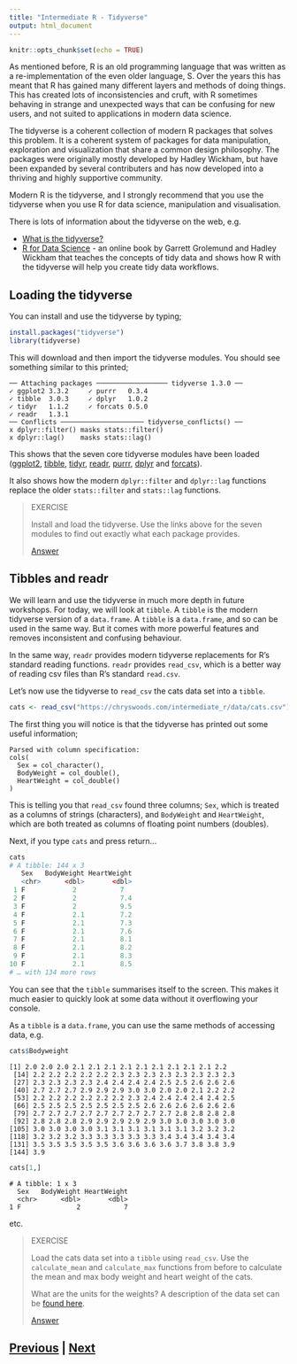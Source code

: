 ```yaml
---
title: "Intermediate R - Tidyverse"
output: html_document
---
```


```r
knitr::opts_chunk$set(echo = TRUE)
```

As mentioned before, R is an old programming language that was written
as a re-implementation of the even older language, S. Over the years
this has meant that R has gained many different layers and methods
of doing things. This has created lots of inconsistencies and cruft, 
with R sometimes behaving in strange and unexpected ways that can be 
confusing for new users, and not suited to applications in 
modern data science.

The tidyverse is a coherent collection of modern R packages that
solves this problem. It is a coherent system of packages for data manipulation, 
exploration and visualization that share a common design philosophy.
The packages were originally mostly developed by Hadley Wickham,
but have been expanded by several contributers and has now developed
into a thriving and highly supportive community.

Modern R is the tidyverse, and I strongly recommend that you use
the tidyverse when you use R for data science, manipulation and
visualisation.

There is lots of information about the tidyverse on the web, e.g.

* [What is the tidyverse?](https://rviews.rstudio.com/2017/06/08/what-is-the-tidyverse/)
* [R for Data Science](https://r4ds.had.co.nz) - an online book by 
Garrett Grolemund and Hadley Wickham that teaches the concepts of 
tidy data and shows how R with the tidyverse will help you create
tidy data workflows.

## Loading the tidyverse

You can install and use the tidyverse by typing;

```R
install.packages("tidyverse")
library(tidyverse)
```

This will download and then import the tidyverse modules. You should
see something similar to this printed;

```
── Attaching packages ────────────────── tidyverse 1.3.0 ──
✓ ggplot2 3.3.2     ✓ purrr   0.3.4
✓ tibble  3.0.3     ✓ dplyr   1.0.2
✓ tidyr   1.1.2     ✓ forcats 0.5.0
✓ readr   1.3.1     
── Conflicts ───────────────────── tidyverse_conflicts() ──
x dplyr::filter() masks stats::filter()
x dplyr::lag()    masks stats::lag()
```

This shows that the seven core tidyverse modules have been loaded
([ggplot2](https://ggplot2-book.org), [tibble](https://tibble.tidyverse.org),
[tidyr](https://tidyr.tidyverse.org), [readr](https://readr.tidyverse.org),
[purrr](https://purrr.tidyverse.org), [dplyr](https://dplyr.tidyverse.org)
and [forcats](https://forcats.tidyverse.org)).

It also shows how the modern `dplyr::filter` and `dplyr::lag`
functions replace the older `stats::filter` and 
`stats::lag` functions.

> EXERCISE
>
> Install and load the tidyverse. Use the links above for the seven
> modules to find out exactly what each package provides.
>
> [Answer](tidyverse_answer01.html)

## Tibbles and readr

We will learn and use the tidyverse in much more depth in future 
workshops. For today, we will look at `tibble`. A `tibble` is the
modern tidyverse version of a `data.frame`. A `tibble` is a `data.frame`,
and so can be used in the same way. But it comes with more powerful
features and removes inconsistent and confusing behaviour.

In the same way, `readr` provides modern tidyverse replacements 
for R's standard reading functions. `readr` provides `read_csv`,
which is a better way of reading csv files than R's standard
`read.csv`.

Let's now use the tidyverse to `read_csv` the cats data set
into a `tibble`.

```R
cats <- read_csv("https://chryswoods.com/intermediate_r/data/cats.csv")
```

The first thing you will notice is that the tidyverse has printed
out some useful information;

```
Parsed with column specification:
cols(
  Sex = col_character(),
  BodyWeight = col_double(),
  HeartWeight = col_double()
)
```

This is telling you that `read_csv` found three columns; `Sex`, which 
is treated as a columns of strings (characters), and 
`BodyWeight` and `HeartWeight`, which are both treated as columns
of floating point numbers (doubles).

Next, if you type `cats` and press return...

```R
cats
# A tibble: 144 x 3
   Sex   BodyWeight HeartWeight
   <chr>      <dbl>       <dbl>
 1 F            2           7  
 2 F            2           7.4
 3 F            2           9.5
 4 F            2.1         7.2
 5 F            2.1         7.3
 6 F            2.1         7.6
 7 F            2.1         8.1
 8 F            2.1         8.2
 9 F            2.1         8.3
10 F            2.1         8.5
# … with 134 more rows
```

You can see that the `tibble` summarises itself to the screen. 
This makes it much easier to quickly look at some data without 
it overflowing your console.

As a `tibble` is a `data.frame`, you can use the same methods
of accessing data, e.g.

```R
cats$Bodyweight
```

```
[1] 2.0 2.0 2.0 2.1 2.1 2.1 2.1 2.1 2.1 2.1 2.1 2.1 2.2
 [14] 2.2 2.2 2.2 2.2 2.2 2.3 2.3 2.3 2.3 2.3 2.3 2.3 2.3
 [27] 2.3 2.3 2.3 2.3 2.4 2.4 2.4 2.4 2.5 2.5 2.6 2.6 2.6
 [40] 2.7 2.7 2.7 2.9 2.9 2.9 3.0 3.0 2.0 2.0 2.1 2.2 2.2
 [53] 2.2 2.2 2.2 2.2 2.2 2.2 2.3 2.4 2.4 2.4 2.4 2.4 2.5
 [66] 2.5 2.5 2.5 2.5 2.5 2.5 2.5 2.6 2.6 2.6 2.6 2.6 2.6
 [79] 2.7 2.7 2.7 2.7 2.7 2.7 2.7 2.7 2.7 2.8 2.8 2.8 2.8
 [92] 2.8 2.8 2.8 2.9 2.9 2.9 2.9 2.9 3.0 3.0 3.0 3.0 3.0
[105] 3.0 3.0 3.0 3.0 3.1 3.1 3.1 3.1 3.1 3.1 3.2 3.2 3.2
[118] 3.2 3.2 3.2 3.3 3.3 3.3 3.3 3.3 3.4 3.4 3.4 3.4 3.4
[131] 3.5 3.5 3.5 3.5 3.5 3.6 3.6 3.6 3.6 3.7 3.8 3.8 3.9
[144] 3.9
```

```R
cats[1,]
```

```
# A tibble: 1 x 3
  Sex   BodyWeight HeartWeight
  <chr>      <dbl>       <dbl>
1 F              2           7
```

etc.

> EXERCISE
>
> Load the cats data set into a `tibble` using `read_csv`.
> Use the `calculate_mean` and `calculate_max` functions
> from before to calculate the mean and max body weight
> and heart weight of the cats.
>
> What are the units for the weights? A description of the
> data set can be [found here](https://vincentarelbundock.github.io/Rdatasets/doc/boot/catsM.html).
>
> [Answer](tidyverse_answer02.html)

## [Previous](dataframes.html) | [Next](magrittr.html)
